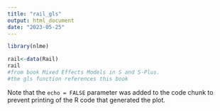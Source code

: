 ```yaml
---
title: "rail_gls"
output: html_document
date: "2023-05-25"
---
```


```r
library(nlme)
```


```r
rail<-data(Rail)
rail
#from book Mixed Effects Models in S and S-Plus. 
#the gls function references this book
```

Note that the `echo = FALSE` parameter was added to the code chunk to prevent printing of the R code that generated the plot.
```r

```

